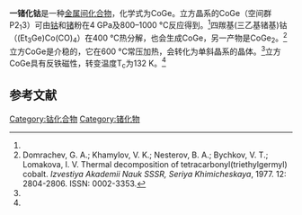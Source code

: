 {{chembox
| Verifiedfields = changed
| Watchedfields = changed
| verifiedrevid = 
| ImageFile=MnSi lattice2.png
| ImageCaption = Structures of left-handed and right-handed cubic CoGe crystals (3 presentations, with different numbers of atoms per unit cell; orange atoms are Ge)
| IUPACName = Cobalt germanide
| OtherNames = 
|Section1={{Chembox Identifiers
| CASNo = 12292-35-2
| CASNo_Ref = {{cascite|correct|CAS}}
| DTXSID = DTXSID70779312
| PubChem = 78062144
| InChI =1S/Co.Ge
| InChIKey =DDHRUTNUHBNAHW-UHFFFAOYSA-N
| SMILES =[Co].[Ge]
| ChemSpiderID = 
| ChemSpiderID_Ref = {{chemspidercite|correct|chemspider}}
  }}
|Section2={{Chembox Properties
| Formula = CoGe
| MolarMass = 131.56
| Appearance = 
| Density = 
| MeltingPtC = 
| MeltingPt_ref = 
| BoilingPt = 
| Solubility = 
| BandGap =
| MagSus = 1.3{{e|-6}} emu/g<ref name=r2/>
 }}
|Section3={{Chembox Structure
| CrystalStruct = [[单斜晶系|单斜晶系]]<ref name=r2/>
| SpaceGroup = C2/m (No. 12), [[Pearson符号|mS16]]
| LattConst_a = 1.165 nm
| LattConst_b = 0.3807 nm
| LattConst_c =  0.4945 nm
| LattConst_alpha = 90
| LattConst_beta = 101.1
| LattConst_gamma = 90
| UnitCellFormulas = 8
}}
|Section7={{Chembox Hazards
| ExternalSDS = 
| MainHazards = 
| FlashPt = 
  }}
|Section8={{Chembox Related
| OtherAnions ={{le|一硅化钴|Cobalt monosilicide}}
| OtherCations =
}}
}}
'''一锗化钴'''是一种[[金属间化合物|金属间化合物]]，化学式为CoGe。立方晶系的CoGe（空间群P2<sub>1</sub>3）可由[[钴|钴]]和[[锗|锗]]粉在4 GPa及800–1000 °C反应得到。<ref name=r2/>四羰基(三乙基锗基)钴（(Et<sub>3</sub>Ge)Co(CO)<sub>4</sub>）在400 °C热分解，也会生成CoGe，另一产物是CoGe<sub>2</sub>。<ref>Domrachev, G. A.; Khamylov, V. K.; Nesterov, B. A.; Bychkov, V. T.; Lomakova, I. V. Thermal decomposition of tetracarbonyl(triethylgermyl)​cobalt{{ru}}. ''Izvestiya Akademii Nauk SSSR, Seriya Khimicheskaya'', 1977. 12: 2804-2806. ISSN: 0002-3353.</ref>立方CoGe是介稳的，它在600 °C常压加热，会转化为单斜晶系的晶体。<ref name=r2/>立方CoGe具有反铁磁性，转变温度T<sub>c</sub>为132 K。<ref name=r2/> 

==参考文献==
{{reflist|refs=
<ref name=r2>{{cite journal|last1=Takizawa|first1=H.|last2=Sato|first2=T.|last3=Endo|first3=T.|last4=Shimada|first4=M.|title=High-pressure synthesis and electrical and magnetic properties of MnGe and CoGe with the cubic B20 structure|journal=Journal of Solid State Chemistry|volume=73|issue=1|year=1988|pages=40–46|doi=10.1016/0022-4596(88)90051-5}}</ref>
}}

{{钴化合物}}
[[Category:钴化合物|Category:钴化合物]]
[[Category:锗化物|Category:锗化物]]